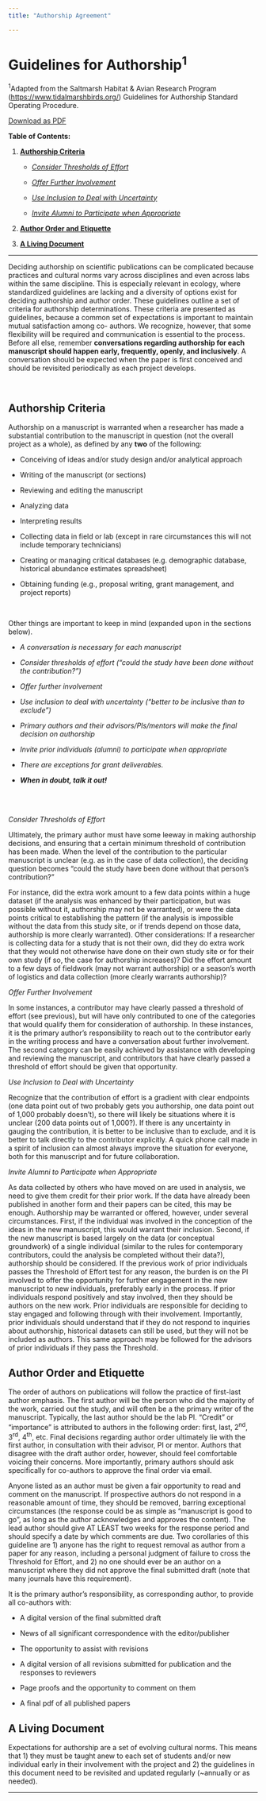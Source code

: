 ```yaml
---
title: "Authorship Agreement"

---
```


# Guidelines for Authorship<sup>1</sup>

<sup>1</sup>Adapted from the Saltmarsh Habitat & Avian Research Program ([https://www.tidalmarshbirds.org/](https://www.tidalmarshbirds.org/){target="_blank"}) Guidelines for Authorship Standard Operating Procedure.

<a href="files/Authorship_guide.pdf#" class="download" title="Download as PDF">Download as PDF</a>			

**Table of Contents:**

1. [**Authorship Criteria**](#author)

    - [*Consider Thresholds of Effort* ](#threshold)
  
    - [*Offer Further Involvement*](#involvement)
  
    - [*Use Inclusion to Deal with Uncertainty*](#inclusion)
   
    - [*Invite Alumni to Participate when Appropriate*](#alum)
   
2. [**Author Order and Etiquette**](#order)

3. [**A Living Document**](#doc)


***

Deciding authorship on scientific publications can be complicated because practices and cultural norms vary across disciplines and even across labs within the same discipline. This is especially relevant in ecology, where standardized guidelines are lacking and a diversity of options exist for deciding authorship and author order. These guidelines outline a set of criteria for authorship determinations. These criteria are presented as guidelines, because a common set of expectations is important to maintain mutual satisfaction among co- authors. We recognize, however, that some flexibility will be required and communication is essential to the process.  Before all else, remember __conversations regarding authorship for each manuscript should happen early, frequently, openly, and inclusively__. A conversation should be expected when the paper is first conceived and should be revisited periodically as each project develops.

<br>

<a name="author"></a>

## **Authorship Criteria**
Authorship on a manuscript is warranted when a researcher has made a substantial contribution to the manuscript in question (not the overall project as a whole), as defined by any __two__ of the following:

   * Conceiving of ideas and/or study design and/or analytical approach
   
   * Writing of the manuscript (or sections)
   
   * Reviewing and editing the manuscript
   
   * Analyzing data
   
   * Interpreting results
   
   * Collecting data in field or lab (except in rare circumstances this will not include temporary technicians)
   
   * Creating or managing critical databases (e.g. demographic database, historical abundance estimates spreadsheet)
   
   * Obtaining funding (e.g., proposal writing, grant management, and project reports)
   
<br>

Other things are important to keep in mind (expanded upon in the sections below).

* *A conversation is necessary for each manuscript*

* *Consider thresholds of effort (“could the study have been done without the contribution?”)*

* *Offer further involvement*

* *Use inclusion to deal with uncertainty (“better to be inclusive than to exclude”)*

* *Primary authors and their advisors/PIs/mentors will make the final decision on authorship*

* *Invite prior individuals (alumni) to participate when appropriate*

* *There are exceptions for grant deliverables.*

* ***When in doubt, talk it out!***

<br>
<br>

<a name="threshold"></a>

*Consider Thresholds of Effort* 

Ultimately, the primary author must have some leeway in making authorship decisions, and ensuring that a certain minimum threshold of contribution has been made. When the level of the contribution to the particular manuscript is unclear (e.g. as in the case of data collection), the deciding question becomes “could the study have been done without that person’s contribution?”

For instance, did the extra work amount to a few data points within a huge dataset (if the analysis was enhanced by their participation, but was possible without it, authorship may not be warranted), or were the data points critical to establishing the pattern (if the analysis is impossible without the data from this study site, or if trends depend on those data, authorship is more clearly warranted).  Other considerations: If a researcher is collecting data for a study that is not their own, did they do extra work that they would not otherwise have done on their own study site or for their own study (if so, the case for authorship increases)? Did the effort amount to a few days of fieldwork (may not warrant authorship) or a season’s worth of logistics and data collection (more clearly warrants authorship)?

<a name="involvement"></a>

*Offer Further Involvement*

In some instances, a contributor may have clearly passed a threshold of effort (see previous), but will have only contributed to one of the categories that would qualify them for consideration of authorship. In these instances, it is the primary author’s responsibility to reach out to the contributor early in the writing process and have a conversation about further involvement. The second category can be easily achieved by assistance with developing and reviewing the manuscript, and contributors that have clearly passed a threshold of effort should be given that opportunity.

<a name="inclusion"></a>

*Use Inclusion to Deal with Uncertainty*

Recognize that the contribution of effort is a gradient with clear endpoints (one data point out of two probably gets you authorship, one data point out of 1,000 probably doesn’t), so there will likely be situations where it is unclear (200 data points out of 1,000?). If there is any uncertainty in gauging the contribution, it is better to be inclusive than to exclude, and it is better to talk directly to the contributor explicitly. A quick phone call made in a spirit of inclusion can almost always improve the situation for everyone, both for this manuscript and for future collaboration.

<a name="alum"></a>

*Invite Alumni to Participate when Appropriate*

As data collected by others who have moved on are used in analysis, we need to give them credit for their prior work.  If the data have already been published in another form and their papers can be cited, this may be enough. Authorship may be warranted or offered, however, under several circumstances.  First, if the individual was involved in the conception of the ideas in the new manuscript, this would warrant their inclusion. Second, if the new manuscript is based largely on the data (or conceptual groundwork) of a single individual (similar to the rules for contemporary contributors, could the analysis be completed without their data?), authorship should be considered. If the previous work of prior individuals passes the Threshold of Effort test for any reason, the burden is on the PI involved to offer the opportunity for further engagement in the new manuscript to new individuals, preferably early in the process. If prior individuals respond positively and stay involved, then they should be authors on the new work. Prior individuals are responsible for deciding to stay engaged and following through with their involvement. Importantly, prior individuals should understand that if they do not respond to inquiries about authorship, historical datasets can still be used, but they will not be included as authors. This same approach may be followed for the advisors of prior individuals if they pass the Threshold.

<a name="order"></a>

## **Author Order and Etiquette**
The order of authors on publications will follow the practice of first-last author emphasis. The first author will be the person who did the majority of the work, carried out the study, and will often be a the primary writer of the manuscript. Typically, the last author should be the lab PI.  “Credit” or “importance” is attributed to authors in the following order:  first, last, 2<sup>nd</sup>, 3<sup>rd</sup>, 4<sup>th</sup>, etc.  Final decisions regarding author order ultimately lie with the first author, in consultation with their advisor, PI or mentor. Authors that disagree with the draft author order, however, should feel comfortable voicing their concerns. More importantly, primary authors should ask specifically for co-authors to approve the final order via email.

Anyone listed as an author must be given a fair opportunity to read and comment on the manuscript.  If prospective authors do not respond in a reasonable amount of time, they should be removed, barring exceptional circumstances (the response could be as simple as “manuscript is good to go”, as long as the author acknowledges and approves the content). The lead author should give AT LEAST two weeks for the response period and should specify a date by which comments are due. Two corollaries of this guideline are 1) anyone has the right to request removal as author from a paper for any reason, including a personal judgment of failure to cross the Threshold for Effort, and 2) no one should ever be an author on a manuscript where they did not approve the final submitted draft (note that many journals have this requirement).

It is the primary author’s responsibility, as corresponding author, to provide all co-authors with:

*	A digital version of the final submitted draft

*	News of all significant correspondence with the editor/publisher

*	The opportunity to assist with revisions

*	A digital version of all revisions submitted for publication and the responses to reviewers

*	Page proofs and the opportunity to comment on them

*	A final pdf of all published papers

<a name="doc"></a>

##	**A Living Document**
Expectations for authorship are a set of evolving cultural norms. This means that 1) they must be taught anew to each set of students and/or new individual early in their involvement with the project and 2) the guidelines in this document need to be revisited and updated regularly (~annually or as needed).

***